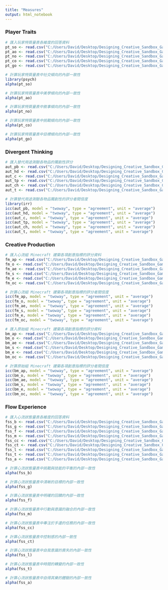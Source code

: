 ---
title: "Measures"
output: html_notebook
---

### **Player Traits**

```{r}
# 匯入玩家特質量表各維度的回答資料
pt_so <- read.csv("C:/Users/David/Desktop/Designing_Creative_Sandbox_Games/Data_Analysis/Raw_Data/玩家特質量表/社交.csv", stringsAsFactors = TRUE)
pt_ao <- read.csv("C:/Users/David/Desktop/Designing_Creative_Sandbox_Games/Data_Analysis/Raw_Data/玩家特質量表/美學.csv", stringsAsFactors = TRUE)
pt_no <- read.csv("C:/Users/David/Desktop/Designing_Creative_Sandbox_Games/Data_Analysis/Raw_Data/玩家特質量表/敘事.csv", stringsAsFactors = TRUE)
pt_co <- read.csv("C:/Users/David/Desktop/Designing_Creative_Sandbox_Games/Data_Analysis/Raw_Data/玩家特質量表/挑戰.csv", stringsAsFactors = TRUE)
pt_go <- read.csv("C:/Users/David/Desktop/Designing_Creative_Sandbox_Games/Data_Analysis/Raw_Data/玩家特質量表/目標.csv", stringsAsFactors = TRUE)
```

```{r}
# 計算玩家特質量表中社交傾向的內部一致性
library(psych)
alpha(pt_so)
```

```{r}
# 計算玩家特質量表中美學傾向的內部一致性
alpha(pt_ao)
```

```{r}
# 計算玩家特質量表中敘事傾向的內部一致性
alpha(pt_no)
```

```{r}
# 計算玩家特質量表中挑戰傾向的內部一致性
alpha(pt_co)
```

```{r}
# 計算玩家特質量表中目標傾向的內部一致性
alpha(pt_go)
```

### **Divergent Thinking**

```{r}
# 匯入替代用途測驗各物品的獨創性評分
aut_pb <- read.csv("C:/Users/David/Desktop/Designing_Creative_Sandbox_Games/Data_Analysis/Raw_Data/Alternate_Uses_Test/塑膠袋.csv", stringsAsFactors = TRUE)
aut_hd <- read.csv("C:/Users/David/Desktop/Designing_Creative_Sandbox_Games/Data_Analysis/Raw_Data/Alternate_Uses_Test/吹風機.csv", stringsAsFactors = TRUE)
aut_c <- read.csv("C:/Users/David/Desktop/Designing_Creative_Sandbox_Games/Data_Analysis/Raw_Data/Alternate_Uses_Test/硬幣.csv", stringsAsFactors = TRUE)
aut_tp <- read.csv("C:/Users/David/Desktop/Designing_Creative_Sandbox_Games/Data_Analysis/Raw_Data/Alternate_Uses_Test/衛生紙.csv", stringsAsFactors = TRUE)
aut_ch <- read.csv("C:/Users/David/Desktop/Designing_Creative_Sandbox_Games/Data_Analysis/Raw_Data/Alternate_Uses_Test/衣架.csv", stringsAsFactors = TRUE)
aut_t <- read.csv("C:/Users/David/Desktop/Designing_Creative_Sandbox_Games/Data_Analysis/Raw_Data/Alternate_Uses_Test/牙膏.csv", stringsAsFactors = TRUE)
```

```{r}
# 計算替代用途測驗各物品獨創性的評分者間信度
library(irr)
icc(aut_pb, model = "twoway", type = "agreement", unit = "average")
icc(aut_hd, model = "twoway", type = "agreement", unit = "average")
icc(aut_c, model = "twoway", type = "agreement", unit = "average")
icc(aut_tp, model = "twoway", type = "agreement", unit = "average")
icc(aut_ch, model = "twoway", type = "agreement", unit = "average")
icc(aut_t, model = "twoway", type = "agreement", unit = "average")
```

### **Creative Production**

```{r}
# 匯入心流組 Minecraft 建築各項創意指標的評分資料
fm_ap <- read.csv("C:/Users/David/Desktop/Designing_Creative_Sandbox_Games/Data_Analysis/Raw_Data/Minecraft創意建造任務/Flow/適當性.csv", stringsAsFactors = TRUE)
fm_o <- read.csv("C:/Users/David/Desktop/Designing_Creative_Sandbox_Games/Data_Analysis/Raw_Data/Minecraft創意建造任務/Flow/獨創性.csv", stringsAsFactors = TRUE)
fm_ae <- read.csv("C:/Users/David/Desktop/Designing_Creative_Sandbox_Games/Data_Analysis/Raw_Data/Minecraft創意建造任務/Flow/美感.csv", stringsAsFactors = TRUE)
fm_s <- read.csv("C:/Users/David/Desktop/Designing_Creative_Sandbox_Games/Data_Analysis/Raw_Data/Minecraft創意建造任務/Flow/驚喜度.csv", stringsAsFactors = TRUE)
fm_e <- read.csv("C:/Users/David/Desktop/Designing_Creative_Sandbox_Games/Data_Analysis/Raw_Data/Minecraft創意建造任務/Flow/精細度.csv", stringsAsFactors = TRUE)
fm_oc <- read.csv("C:/Users/David/Desktop/Designing_Creative_Sandbox_Games/Data_Analysis/Raw_Data/Minecraft創意建造任務/Flow/整體創造力.csv", stringsAsFactors = TRUE)
```

```{r}
# 計算心流組 Minecraft 建築各項創意指標的評分者間信度
icc(fm_ap, model = "twoway", type = "agreement", unit = "average")
icc(fm_o, model = "twoway", type = "agreement", unit = "average")
icc(fm_ae, model = "twoway", type = "agreement", unit = "average")
icc(fm_s, model = "twoway", type = "agreement", unit = "average")
icc(fm_e, model = "twoway", type = "agreement", unit = "average")
icc(fm_oc, model = "twoway", type = "agreement", unit = "average")
```

```{r}
# 匯入原始組 Minecraft 建築各項創意指標的評分資料
bm_ap <- read.csv("C:/Users/David/Desktop/Designing_Creative_Sandbox_Games/Data_Analysis/Raw_Data/Minecraft創意建造任務/Basic/適當性.csv", stringsAsFactors = TRUE)
bm_o <- read.csv("C:/Users/David/Desktop/Designing_Creative_Sandbox_Games/Data_Analysis/Raw_Data/Minecraft創意建造任務/Basic/獨創性.csv", stringsAsFactors = TRUE)
bm_ae <- read.csv("C:/Users/David/Desktop/Designing_Creative_Sandbox_Games/Data_Analysis/Raw_Data/Minecraft創意建造任務/Basic/美感.csv", stringsAsFactors = TRUE)
bm_s <- read.csv("C:/Users/David/Desktop/Designing_Creative_Sandbox_Games/Data_Analysis/Raw_Data/Minecraft創意建造任務/Basic/驚喜度.csv", stringsAsFactors = TRUE)
bm_e <- read.csv("C:/Users/David/Desktop/Designing_Creative_Sandbox_Games/Data_Analysis/Raw_Data/Minecraft創意建造任務/Basic/精細度.csv", stringsAsFactors = TRUE)
bm_oc <- read.csv("C:/Users/David/Desktop/Designing_Creative_Sandbox_Games/Data_Analysis/Raw_Data/Minecraft創意建造任務/Basic/整體創造力.csv", stringsAsFactors = TRUE)
```

```{r}
# 計算原始組 Minecraft 建築各項創意指標的評分者間信度
icc(bm_ap, model = "twoway", type = "agreement", unit = "average")
icc(bm_o, model = "twoway", type = "agreement", unit = "average")
icc(bm_ae, model = "twoway", type = "agreement", unit = "average")
icc(bm_s, model = "twoway", type = "agreement", unit = "average")
icc(bm_e, model = "twoway", type = "agreement", unit = "average")
icc(bm_oc, model = "twoway", type = "agreement", unit = "average")
```

### **Flow Experience**

```{r}
# 匯入心流狀態量表各維度的回答資料
fss_b <- read.csv("C:/Users/David/Desktop/Designing_Creative_Sandbox_Games/Data_Analysis/Raw_Data/Flow_State_Scale/Balance.csv", stringsAsFactors = TRUE)
fss_g <- read.csv("C:/Users/David/Desktop/Designing_Creative_Sandbox_Games/Data_Analysis/Raw_Data/Flow_State_Scale/Goal.csv", stringsAsFactors = TRUE)
fss_f <- read.csv("C:/Users/David/Desktop/Designing_Creative_Sandbox_Games/Data_Analysis/Raw_Data/Flow_State_Scale/Feedback.csv", stringsAsFactors = TRUE)
fss_m <- read.csv("C:/Users/David/Desktop/Designing_Creative_Sandbox_Games/Data_Analysis/Raw_Data/Flow_State_Scale/Merging.csv", stringsAsFactors = TRUE)
fss_cc <- read.csv("C:/Users/David/Desktop/Designing_Creative_Sandbox_Games/Data_Analysis/Raw_Data/Flow_State_Scale/Concentration.csv", stringsAsFactors = TRUE)
fss_ct <- read.csv("C:/Users/David/Desktop/Designing_Creative_Sandbox_Games/Data_Analysis/Raw_Data/Flow_State_Scale/Control.csv", stringsAsFactors = TRUE)
fss_l <- read.csv("C:/Users/David/Desktop/Designing_Creative_Sandbox_Games/Data_Analysis/Raw_Data/Flow_State_Scale/Loss.csv", stringsAsFactors = TRUE)
fss_t <- read.csv("C:/Users/David/Desktop/Designing_Creative_Sandbox_Games/Data_Analysis/Raw_Data/Flow_State_Scale/Time.csv", stringsAsFactors = TRUE)
fss_a <- read.csv("C:/Users/David/Desktop/Designing_Creative_Sandbox_Games/Data_Analysis/Raw_Data/Flow_State_Scale/Autotelic.csv", stringsAsFactors = TRUE)
```

```{r}
# 計算心流狀態量表中挑戰與技能的平衡的內部一致性
alpha(fss_b)
```

```{r}
# 計算心流狀態量表中清晰的目標的內部一致性
alpha(fss_g)
```

```{r}
# 計算心流狀態量表中明確的回饋的內部一致性
alpha(fss_f)
```

```{r}
# 計算心流狀態量表中行動與意識的融合的內部一致性
alpha(fss_m)
```

```{r}
# 計算心流狀態量表中專注於手邊的任務的內部一致性
alpha(fss_cc)
```

```{r}
# 計算心流狀態量表中控制感的內部一致性
alpha(fss_ct)
```

```{r}
# 計算心流狀態量表中自我意識的喪失的內部一致性
alpha(fss_l)
```

```{r}
# 計算心流狀態量表中時間的轉變的內部一致性
alpha(fss_t)
```

```{r}
# 計算心流狀態量表中自得其樂的體驗的內部一致性
alpha(fss_a)
```
